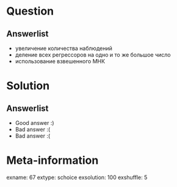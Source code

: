 Question
========


Answerlist
----------
*  увеличение количества наблюдений
*  деление всех регрессоров на одно и то же большое число
*  использование взвешенного МНК

Solution
========

Answerlist
----------
*  Good answer :)
*  Bad answer :(
*  Bad answer :(

Meta-information
================
exname: 67
extype: schoice
exsolution: 100
exshuffle: 5
